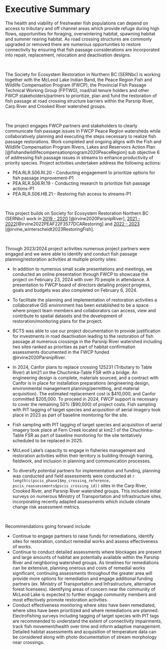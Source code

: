 # Executive Summary {.unnumbered}

The health and viability of freshwater fish populations can depend on access to tributary and off channel areas which provide refuge during high flows, opportunities for foraging, overwintering habitat, spawning habitat and summer rearing habitat. As road crossing structures are commonly upgraded or removed there are numerous opportunities to restore connectivity by ensuring that fish passage considerations are incorporated into repair, replacement, relocation and deactivation designs.

<br>

The Society for Ecosystem Restoration in Northern BC (SERNbc) is working together with the McLeod Lake Indian Band, the Peace Region Fish and Wildlife Compensation Program (FWCP), the Provincial Fish Passage Technical Working Group (FPTWG), road/rail tenure holders and other FWCP stakeholders/partners to prioritize, plan and fund the restoration of fish passage at road crossing structure barriers within the Parsnip River, Carp River and Crooked River watershed groups.

<br>

The project engages FWCP partners and stakeholders to clearly communicate fish passage issues in FWCP Peace Region watersheds while collaboratively planning and executing the steps necessary to realize fish passage restorations. Work completed and ongoing aligns with the Fish and Wildlife Compensation Program Rivers, Lakes and Reservoirs Action Plan [@fishandwildlifecompensationprogram2020PeaceRegion] sub objective 6 of addressing fish passage issues in streams to enhance productivity of priority species. Project activities undertaken address the following actions:

-   PEA.RLR.S06.RI.20 - Conducting engagement to prioritize options for fish passage improvement-P1
-   PEA.RLR.S06.RI.19 - Conducting research to prioritize fish passage actions-P1
-   PEA.RLR.S06.HB.21 - Restoring fish access to streams-P1

<br>

This project builds on Society for Ecosystem Restoration Northern BC (SERNbc) work in [2019 - 2020](https://newgraphenvironment.github.io/Parsnip_Fish_Passage/) [@irvine2020ParsnipRiver], [2021 - 2022](https://newgraphenvironment.github.io/fish_passage_parsnip_2021_reporting/)[@irvine2022PEAF22F3577DCARestoring] and [2022 - 2023](https://newgraphenvironment.github.io/fish_passage_peace_2022_reporting/) [@irvine_winterscheidt2023RestoringFish].

<br>

Through 2023/2024 project activities numerous project partners were engaged and we were able to identify and conduct fish passage planning/restoration activities at multiple priority sites:

-   In addition to numerous small scale presentations and meetings, we conducted an online presentation through FWCP to 
showcase the project on February 23, 2024 with over 70 people in attendance. A presentation to FWCP board of directors 
detailing project progress, goals and budgets was also completed on February 6, 2024.

-   To facilitate the planning and implementation of restoration activities a collaborative GIS environment has been established to be a space where project team members and collaborators can access, view and contribute to spatial datasets and the development of restoration/monitoring plans for the project.

-   BCTS was able to use our project documentation to provide justification for investments in road deactivation leading to the restoration of fish passage at numerous crossings in the Parsnip River watershed including two sites ranked as priorities as part of habitat confirmation assessments documented in the FWCP funded @irvine2020ParsnipRiver.

-   In 2024, Canfor plans to replace crossing 125231 (Tributary to Table River) at km21 on the Chuchinka-Table FSR with a bridge. An engineering design is complete, materials sourced, and a contract with Canfor is in place for installation preparations (engineering design, environmental management planning/permitting, and material acquisition). The estimated replacement cost is \$410,000, and Canfor committed \$205,000. To proceed in 2024, FWCP support is necessary to cover the remaining 50% (\$90,000) of project costs. Fish sampling with PIT tagging of target species and acquisition of aerial imagery took place in 2023 as part of baseline monitoring for the site.

-   Fish sampling with PIT tagging of target species and acquisition of aerial imagery took place at Fern Creek located at km2.1 of the Chuchinka-Table FSR as part of baseline monitoring for the site tentatively scheduled to be replaced in 2025.

-   McLeod Lake's capacity to engage in fisheries management and restoration activities within their territory is building through training, fieldwork, and inclusion in planning and communication processes.

-   To diversify potential partners for implementation and funding, planning was conducted and field assessments were conducted at `r length(c(pscis_phase1$my_crossing_reference, pscis_reassessments$pscis_crossing_id))` sites in the Carp River, Crooked River, and Parsnip River watershed groups. This included initial surveys on numerous Ministry of Transportation and Infrastructure sites, incorporating recently adapted assessments which include climate change risk assessment metrics.

<br>

Recommendations going forward include:

-   Continue to engage partners to raise funds for remediations, identify sites for restoration, conduct remedial works and assess effectiveness of works.
-   Continue to conduct detailed assessments where blockages are present and large amounts of habitat are potentially available within the Parsnip River and neighboring watershed groups. As timelines for remediations can be extensive, planning onerous and costs of remedial works significant, continuing assessments throughout the greater area will provide more options for remediation and engage additional funding partners (ex. Ministry of Transportation and Infrastructure, alternative forest licensees). Identifying areas of concern near the community of McLeod Lake is expected to further engage community members and most effectively promote restoration activities.
-   Conduct effectiveness monitoring where sites have been remediated, where sites have been prioritized and where remediations are planned. Electrofishing surveys including tagging of target species with PIT tags are recommended to understand the extent of connectivity impairments, track fish movement/health over time and inform adaptive management. Detailed habitat assessments and acquisition of temperature data can be considered along with photo documentation of stream morphology near crossings.

